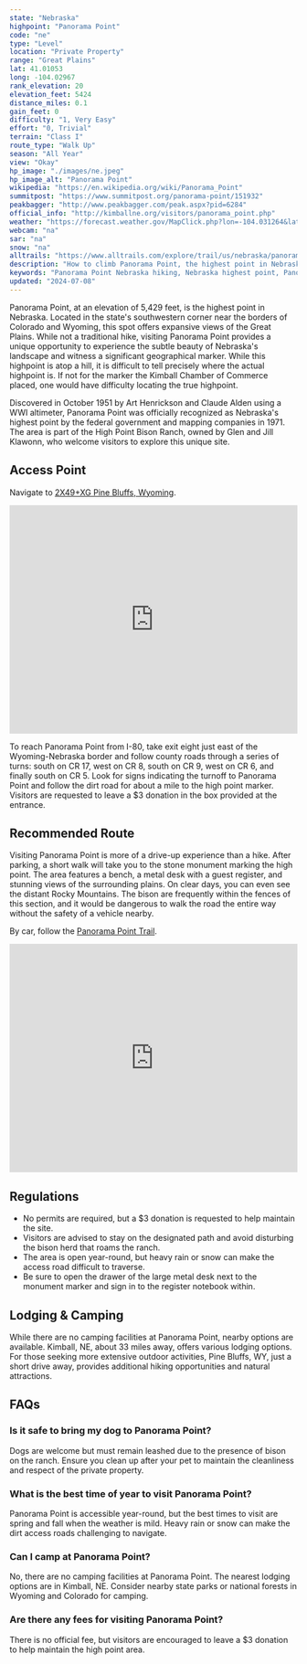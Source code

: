 ```yaml
---
state: "Nebraska"
highpoint: "Panorama Point"
code: "ne"
type: "Level"
location: "Private Property"
range: "Great Plains"
lat: 41.01053
long: -104.02967
rank_elevation: 20
elevation_feet: 5424
distance_miles: 0.1
gain_feet: 0
difficulty: "1, Very Easy"
effort: "0, Trivial"
terrain: "Class I"
route_type: "Walk Up"
season: "All Year"
view: "Okay"
hp_image: "./images/ne.jpeg"
hp_image_alt: "Panorama Point"
wikipedia: "https://en.wikipedia.org/wiki/Panorama_Point"
summitpost: "https://www.summitpost.org/panorama-point/151932"
peakbagger: "http://www.peakbagger.com/peak.aspx?pid=6284"
official_info: "http://kimballne.org/visitors/panorama_point.php"
weather: "https://forecast.weather.gov/MapClick.php?lon=-104.031264&lat=41.007235"
webcam: "na"
sar: "na"
snow: "na"
alltrails: "https://www.alltrails.com/explore/trail/us/nebraska/panorama-point-nebraska-highpoint"
description: "How to climb Panorama Point, the highest point in Nebraska."
keywords: "Panorama Point Nebraska hiking, Nebraska highest point, Panorama Point directions, High Point Bison Ranch"
updated: "2024-07-08"
---
```


Panorama Point, at an elevation of 5,429 feet, is the highest point in Nebraska. Located in the state's southwestern corner near the borders of Colorado and Wyoming, this spot offers expansive views of the Great Plains. While not a traditional hike, visiting Panorama Point provides a unique opportunity to experience the subtle beauty of Nebraska's landscape and witness a significant geographical marker. While this highpoint is atop a hill, it is difficult to tell precisely where the actual highpoint is. If not for the marker the Kimball Chamber of Commerce placed, one would have difficulty locating the true highpoint.

Discovered in October 1951 by Art Henrickson and Claude Alden using a WWI altimeter, Panorama Point was officially recognized as Nebraska's highest point by the federal government and mapping companies in 1971. The area is part of the High Point Bison Ranch, owned by Glen and Jill Klawonn, who welcome visitors to explore this unique site.

## Access Point
Navigate to <a target="_blank" href="https://maps.app.goo.gl/tG8JS2fPz8mx2Uev6">2X49+XG Pine Bluffs, Wyoming</a>.

<iframe src="https://www.google.com/maps/embed?pb=!1m18!1m12!1m3!1d12147.37618129383!2d-104.03791499890772!3d41.0111348422366!2m3!1f0!2f0!3f0!3m2!1i1024!2i768!4f13.1!3m3!1m2!1s0x876e4c4297b0f5cd%3A0xc796314a186428f!2sPanorama%20Point!5e0!3m2!1sen!2sus!4v1721067978956!5m2!1sen!2sus" width="100%" height="400" style="border:0;" allowfullscreen="" loading="lazy" referrerpolicy="no-referrer-when-downgrade"></iframe>

To reach Panorama Point from I-80, take exit eight just east of the Wyoming-Nebraska border and follow county roads through a series of turns: south on CR 17, west on CR 8, south on CR 9, west on CR 6, and finally south on CR 5. Look for signs indicating the turnoff to Panorama Point and follow the dirt road for about a mile to the high point marker. Visitors are requested to leave a $3 donation in the box provided at the entrance.

## Recommended Route
Visiting Panorama Point is more of a drive-up experience than a hike. After parking, a short walk will take you to the stone monument marking the high point. The area features a bench, a metal desk with a guest register, and stunning views of the surrounding plains. On clear days, you can even see the distant Rocky Mountains. The bison are frequently within the fences of this section, and it would be dangerous to walk the road the entire way without the safety of a vehicle nearby.

By car, follow the <a target="_blank" href="https://www.alltrails.com/explore/trail/us/nebraska/panorama-point-nebraska-highpoint">Panorama Point Trail</a>.

<iframe class="alltrails" src="https://www.alltrails.com/widget/trail/us/nebraska/panorama-point-nebraska-highpoint?scrollZoom=false&elevationDiagram=false&u=i&sh=cmpl5n" width="100%" height="400" frameborder="0" scrolling="no" marginheight="0" marginwidth="0" title="AllTrails: Trail Guides and Maps for Hiking, Camping, and Running"></iframe>

## Regulations
- No permits are required, but a $3 donation is requested to help maintain the site.
- Visitors are advised to stay on the designated path and avoid disturbing the bison herd that roams the ranch.
- The area is open year-round, but heavy rain or snow can make the access road difficult to traverse.
- Be sure to open the drawer of the large metal desk next to the monument marker and sign in to the register notebook within.

## Lodging & Camping
While there are no camping facilities at Panorama Point, nearby options are available. Kimball, NE, about 33 miles away, offers various lodging options. For those seeking more extensive outdoor activities, Pine Bluffs, WY, just a short drive away, provides additional hiking opportunities and natural attractions.

## FAQs

### Is it safe to bring my dog to Panorama Point?
Dogs are welcome but must remain leashed due to the presence of bison on the ranch. Ensure you clean up after your pet to maintain the cleanliness and respect of the private property.

### What is the best time of year to visit Panorama Point?
Panorama Point is accessible year-round, but the best times to visit are spring and fall when the weather is mild. Heavy rain or snow can make the dirt access roads challenging to navigate.

### Can I camp at Panorama Point?
No, there are no camping facilities at Panorama Point. The nearest lodging options are in Kimball, NE. Consider nearby state parks or national forests in Wyoming and Colorado for camping.

### Are there any fees for visiting Panorama Point?
There is no official fee, but visitors are encouraged to leave a $3 donation to help maintain the high point area.

